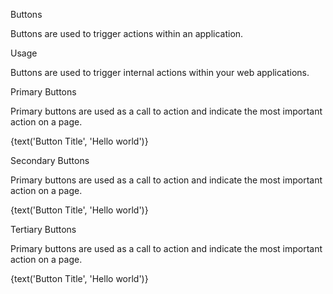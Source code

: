 
<Meta title="Buttons" component={PrimaryButton} />

Buttons

Buttons are used to trigger actions within an application.

Usage

Buttons are used to trigger internal actions within your web applications.

Primary Buttons

Primary buttons are used as a call to action and indicate the most important action on a page.

<Story name="Primary" component={PrimaryButton}>
  <PrimaryButton
    onClick={action('button-click')}
    disabled={boolean('Disabled', false)}
    icon={select('Icon', iconOptions, null)}
  >
    {text('Button Title', 'Hello world')}
  </PrimaryButton>
</Story>

Secondary Buttons

Primary buttons are used as a call to action and indicate the most important action on a page.

<Story name="Secondary" component={SecondaryButton}>
  <SecondaryButton
    onClick={action('button-click')}
    disabled={boolean('Disabled', false)}
    icon={select('Icon', iconOptions, null)}
  >
    {text('Button Title', 'Hello world')}
  </SecondaryButton>
</Story>

Tertiary Buttons

Primary buttons are used as a call to action and indicate the most important action on a page.

<Story name="Tertiary" component={TertiaryButton}>
  <TertiaryButton
    onClick={action('button-click')}
    disabled={boolean('Disabled', false)}
    icon={select('Icon', iconOptions, null)}
  >
    {text('Button Title', 'Hello world')}
  </TertiaryButton>
</Story>
